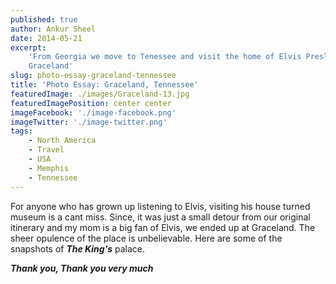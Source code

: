 ```yaml
---
published: true
author: Ankur Sheel
date: 2014-05-21
excerpt:
    'From Georgia we move to Tenessee and visit the home of Elvis Presley. Next on the Photo Series of The USA roadtrip:
    Graceland'
slug: photo-essay-graceland-tennessee
title: 'Photo Essay: Graceland, Tennessee'
featuredImage: ./images/Graceland-13.jpg
featuredImagePosition: center center
imageFacebook: './image-facebook.png'
imageTwitter: './image-twitter.png'
tags:
    - North America
    - Travel
    - USA
    - Memphis
    - Tennessee
---
```


For anyone who has grown up listening to Elvis, visiting his house turned museum is a cant miss. Since, it was just a
small detour from our original itinerary and my mom is a big fan of Elvis, we ended up at Graceland. The sheer opulence
of the place is unbelievable. Here are some of the snapshots of _**The King's**_ palace.

<ImageGallery relativeDirectory={props.path} />

_**Thank you, Thank you very much**_
